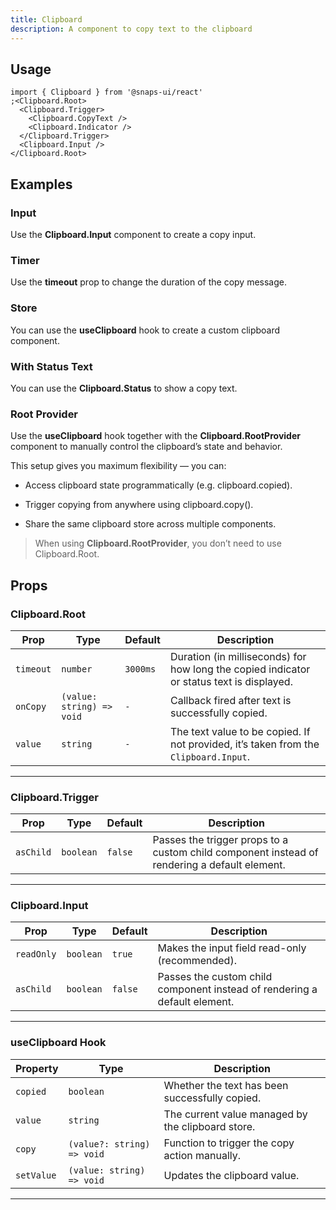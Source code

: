 ```yaml
---
title: Clipboard
description: A component to copy text to the clipboard
---
```


<ExampleTabs name="clipboard-basics" scope="clipboard" />

## Usage

```tsx
import { Clipboard } from '@snaps-ui/react'
;<Clipboard.Root>
  <Clipboard.Trigger>
    <Clipboard.CopyText />
    <Clipboard.Indicator />
  </Clipboard.Trigger>
  <Clipboard.Input />
</Clipboard.Root>
```

## Examples

### Input

Use the **Clipboard.Input** component to create a copy input.

<ExampleTabs name="clipboard-with-input" scope="clipboard" />

### Timer

Use the **timeout** prop to change the duration of the copy message.

<ExampleTabs name="clipboard-with-timer" scope="clipboard" />

### Store

You can use the **useClipboard** hook to create a custom clipboard component.

<ExampleTabs name="clipboard-with-store" scope="clipboard" />

### With Status Text

You can use the **Clipboard.Status** to show a copy text.

<ExampleTabs name="clipboard-with-status-text" scope="clipboard" />

### Root Provider

Use the **useClipboard** hook together with the **Clipboard.RootProvider** component to manually control the clipboard’s state and behavior.

This setup gives you maximum flexibility — you can:

- Access clipboard state programmatically (e.g. clipboard.copied).

- Trigger copying from anywhere using clipboard.copy().

- Share the same clipboard store across multiple components.

> When using **Clipboard.RootProvider**, you don’t need to use Clipboard.Root.

<ExampleTabs name="clipboard-root-provider" scope="clipboard" />

## Props

### Clipboard.Root

| Prop      | Type                      | Default  | Description                                                                               |
| --------- | ------------------------- | -------- | ----------------------------------------------------------------------------------------- |
| `timeout` | `number`                  | `3000ms` | Duration (in milliseconds) for how long the copied indicator or status text is displayed. |
| `onCopy`  | `(value: string) => void` | `-`      | Callback fired after text is successfully copied.                                         |
| `value`   | `string`                  | `-`      | The text value to be copied. If not provided, it’s taken from the `Clipboard.Input`.      |

---

### Clipboard.Trigger

| Prop      | Type      | Default | Description                                                                                  |
| --------- | --------- | ------- | -------------------------------------------------------------------------------------------- |
| `asChild` | `boolean` | `false` | Passes the trigger props to a custom child component instead of rendering a default element. |

---

### Clipboard.Input

| Prop       | Type      | Default | Description                                                               |
| ---------- | --------- | ------- | ------------------------------------------------------------------------- |
| `readOnly` | `boolean` | `true`  | Makes the input field read-only (recommended).                            |
| `asChild`  | `boolean` | `false` | Passes the custom child component instead of rendering a default element. |

---

### useClipboard Hook

| Property   | Type                       | Description                                       |
| ---------- | -------------------------- | ------------------------------------------------- |
| `copied`   | `boolean`                  | Whether the text has been successfully copied.    |
| `value`    | `string`                   | The current value managed by the clipboard store. |
| `copy`     | `(value?: string) => void` | Function to trigger the copy action manually.     |
| `setValue` | `(value: string) => void`  | Updates the clipboard value.                      |

---

